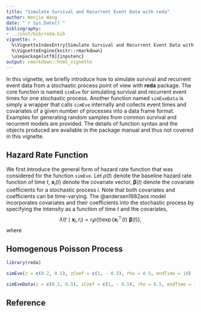 ```yaml
---
title: "Simulate Survival and Recurrent Event Data with reda"
author: Wenjie Wang
date: "`r Sys.Date()`"
bibliography:
- ../inst/bib/reda.bib
vignette: >
  %\VignetteIndexEntry{Simulate Survival and Recurrent Event Data with reda}
  %\VignetteEngine{knitr::rmarkdown}
  \usepackage[utf8]{inputenc}
output: rmarkdown::html_vignette
---
```



In this vignette, we briefly introduce how to simulate survival and recurrent
event data from a stochastic process point of view with **reda** package.  The
core function is named `simEve` for simulating survival and recurrent event
times for one stochastic process. Another function named `simEveData` is simply
a wrapper that calls `simEve` internally and collects event times and covariates
of a given number of processes into a data frame format.  Examples for
generating random samples from common survival and recurrent models are
provided. The details of function syntax and the objects produced are available
in the package manual and thus not covered in this vignette.


## Hazard Rate Function

We first introduce the general form of hazard rate function that was considered
for the function `simEve`.  Let $\rho(t)$ denote the baseline hazard rate
function of time $t$, $\mathbf{x}_i(t)$ denote the covariate vector,
$\boldsymbol{\beta}(t)$ denote the covariate coefficients for a stochastic
process $i$. Note that both covariates and coefficients can be time-varying.
The @andersen1982aos model incorporates covariates and their coefficients into
the stochastic process by specifying the intensity as a function of time $t$ and
the covariates,
$$
\lambda(t \mid \mathbf{x}_i, r_i) = r_i\rho(t)
\exp\left\{\mathbf{x}^{\top}_i(t) ~\boldsymbol{\beta}(t)\right\},
$$
where


## Homogenous Poisson Process {#hpp}

```r
library(reda)
```

```r
simEve(z = c(0.2, 0.5), zCoef = c(1, - 0.5), rho = 0.5, endTime = 10)
```

```r
simEveData(z = c(0.2, 0.5), zCoef = c(1, - 0.5), rho = 0.5, endTime = 10)
```




## Reference
